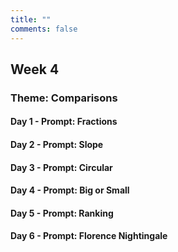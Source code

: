 ```yaml
---
title: ""
comments: false
---
```


::: column-page
## Week 4

### Theme: Comparisons

#### Day 1 - Prompt: Fractions

#### Day 2 - Prompt: Slope

#### Day 3 - Prompt: Circular

#### Day 4 - Prompt: Big or Small

#### Day 5 - Prompt: Ranking

#### Day 6 - Prompt: Florence Nightingale
:::

